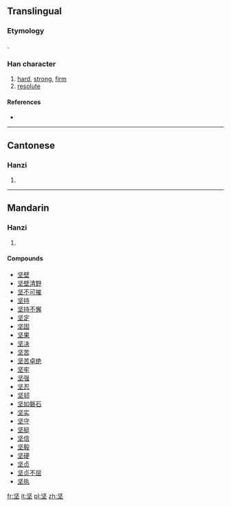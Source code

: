{{also|堅}}
==Translingual==
{{zh-forms|坚|[[堅]]}}
===Etymology===
{{Han simp|堅|f=臤}}.

===Han character===
{{Han char|rn=32|rad=土|as=04|sn=7|four=|canj=中水土 (LEG)}}

# [[hard]], [[strong]], [[firm]]
# [[resolute]]

====References====
* {{Han ref|kx=0226.101|dkj=04963|dj=0461.180|hdz=10422.140|uh=575A|ud=22362}}

----

==Cantonese==

===Hanzi===
{{yue-hanzi|jyut=|y=gin1|tra=堅}}

# {{defn|lang=yue|sort=土04}}

----

==Mandarin==

===Hanzi===
{{cmn-hanzi|tra=堅|pin=[[jiān]] ([[jian1]])|wg=chien<sup>1</sup>}}

# {{defn|lang=cmn|sort=土04}}

====Compounds====
* [[坚壁]]
* [[坚壁清野]]
* [[坚不可摧]]
* [[坚持]]
* [[坚持不懈]]
* [[坚定]]
* [[坚固]]
* [[坚果]]
* [[坚决]]
* [[坚苦]]
* [[坚苦卓绝]]
* [[坚牢]]
* [[坚强]]
* [[坚忍]]
* [[坚韧]]
* [[坚如磐石]]
* [[坚实]]
* [[坚守]]
* [[坚挺]]
* [[坚信]]
* [[坚毅]]
* [[坚硬]]
* [[坚贞]]
* [[坚贞不屈]]
* [[坚执]]

[[fr:坚]]
[[it:坚]]
[[pl:坚]]
[[zh:坚]]